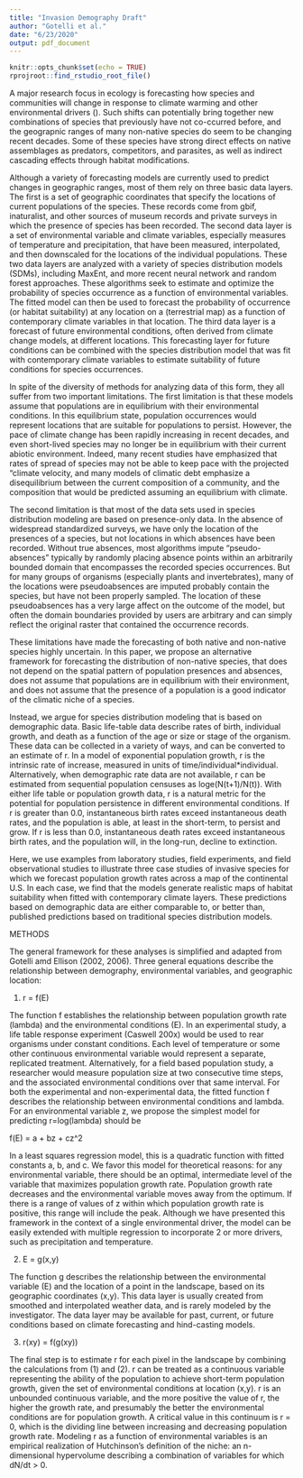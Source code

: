 ```yaml
---
title: "Invasion Demography Draft"
author: "Gotelli et al."
date: "6/23/2020"
output: pdf_document
---
```


```r
knitr::opts_chunk$set(echo = TRUE)
rprojroot::find_rstudio_root_file()
```

A major research focus in ecology is forecasting how species and communities will change in response to climate warming and other environmental drivers (). Such shifts can potentially bring together new combinations of species that previously have not co-ccurred before, and the geograpnic ranges of many non-native species do seem to be changing recent decades. Some of these species have strong direct effects on native assemblages as predators, competitors, and parasites, as well as indirect cascading effects through habitat modifications.

Although a variety of forecasting models are currently used to predict changes in geographic ranges, most of them rely on three basic data layers. The first is a set of geographic coordinates that specify the locations of current populations of the species. These records come from gbif, inaturalist, and other sources of museum records and private surveys in which the presence of species has been recorded. The second data layer is a set of environmental variable and climate variables, especially measures of temperature and precipitation, that have been measured, interpolated, and then downscaled for the locations of the individual populations. These two data layers are analyzed with a variety of species distribution models (SDMs), including MaxEnt, and more recent neural network and random forest approaches. These algorithms seek to estimate and optimize the probability of species occurrence as a function of environmental variables. The fitted model can then be used to forecast the probability of occurrence (or habitat suitability) at any location on a (terrestrial map) as a function of contemporary climate variables in that location. The third data layer is a forecast of future environmental conditions, often derived from climate change models, at different locations. This forecasting layer for future conditions can be combined with the species distribution model that was fit with contemporary climate variables to estimate suitability of future conditions for species occurrences.

In spite of the diversity of methods for analyzing data of this form, they all suffer from two important limitations. The first limitation is that these models assume that populations are in equilibrium with their environmental conditions. In this equilibrium state, population occurrences would represent locations that are suitable for populations to persist. However, the pace of climate change has been rapidly increasing in recent decades, and even short-lived species may no longer be in equilibrium with their current abiotic environment. Indeed, many recent studies have emphasized that rates of spread of species may not be able to keep pace with the projected "climate velocity, and many models of climatic debt emphasize a disequilibrium between the current composition of a community, and the composition that would be predicted assuming an equilibrium with climate. 

The second limitation is that most of the data sets used in species distribution modeling are based on presence-only data. In the absence of widespread standardized surveys, we have only the location of the presences of a species, but not locations in which absences have been recorded. Without true absences, most algorithms impute "pseudo-absences" typically by randomly placing absence points within an arbitrarily bounded domain that encompasses the recorded species occurrences. But for many groups of organisms (especially plants and invertebrates), many of the locations were pseudoabsences are imputed probably contain the species, but have not been properly sampled. The location of these pseudoabsences has a very large affect on the outcome of the model, but often the domain boundaries provided by users are arbitrary and can simply reflect the original raster that contained the occurrence records.

These limitations have made the forecasting of both native and non-native species highly uncertain.  In this paper, we propose an alternative framework for forecasting the distribution of non-native species, that does not depend on the spatial pattern of population presences and absences, does not assume that populations are in equilibrium with their environment, and does not assume that the presence of a population is a good indicator of the climatic niche of a species.

Instead, we argue for species distribution modeling that is based on demographic data. Basic life-table data describe rates of birth, individual growth, and death as a function of the age or size or stage of the organism. These data can be collected in a variety of ways, and can be converted to an estimate of r. In a model of exponential population growth, r is the intrinsic rate of increase, measured in units of time/individual*individual. Alternatively, when demographic rate data are not available, r can be estimated from sequential population censuses as loge(N(t+1)/N(t)). With either life table or population growth data, r is a natural metric for the potential for population persistence in different environmental conditions. If r is greater than 0.0, instantaneous birth rates exceed instantaneous death rates, and the population is able, at least in the short-term, to persist and grow. If r is less than 0.0, instantaneous death rates exceed instantaneous birth rates, and the population will, in the long-run, decline to extinction.  

Here, we use examples from laboratory studies, field experiments, and field observational studies to illustrate three case studies of invasive species for which we forecast population growth rates across a map of the continental U.S. In each case, we find that the models generate realistic maps of habitat suitability when fitted with contemporary climate layers. These predictions based on demographic data are either comparable to, or better than, published predictions based on traditional species distribution models.

METHODS

The general framework for these analyses is simplified and adapted from Gotelli amd Ellison (2002, 2006). Three general equations describe the relationship between demography, environmental variables, and geographic location:

1) r = f(E)

The function f establishes the relationship between population growth rate (lambda) and the environmental conditions (E). In an experimental study, a life table response experiment (Caswell 200x)  would be used to rear organisms under constant conditions. Each level of temperature or some other continuous environmental variable would represent a separate, replicated treatment.  Alternatively, for a field based population study, a researcher would measure population size at two consecutive time steps, and the associated environmental conditions over that same interval. For both the experimental and non-experimental data, the fitted function f describes the relationship between environmental conditions and lambda. For an environmental variable z, we propose the simplest model for predicting r=log(lambda) should be

f(E) = a + bz + cz^2

In a least squares regression model, this is a quadratic function with fitted constants a, b, and c. We favor this model for theoretical reasons: for any environmental variable, there should be an optimal, intermediate level of the variable that maximizes population growth rate. Population growth rate decreases and the environmental variable moves away from the optimum. If there is a range of values of z within which population growth rate is positive, this range will include the peak. Although we have presented this framework in the context of a single environmental driver, the model can be easily extended with multiple regression to incorporate 2 or more drivers, such as precipitation and temperature.

2) E = g(x,y)

The function g describes the relationship between the environmental variable (E) and the location of a point in the landscape, based on its geographic coordinates (x,y). This data layer is usually created from smoothed and interpolated weather data, and is rarely modeled by the investigator. The data layer may be available for past, current, or future conditions based on climate forecasting and hind-casting models.

3) r(xy) = f(g(xy))

The final step is to estimate r for each pixel in the landscape by combining the calculations from (1) and (2). r can be treated as a continuous variable representing the ability of the population to achieve short-term population growth, given the set of environmental conditions at location (x,y). r is an unbounded continuous variable, and the more positive the value of r, the higher the growth rate, and presumably the better the environmental conditions are for population growth. A critical value in this continuum is r = 0, which is the dividing line between increasing and decreasing population growth rate. Modeling r as a function of environmental variables is an empirical realization of Hutchinson's definition of the niche: an n-dimensional hypervolume describing a combination of variables for which dN/dt > 0.


